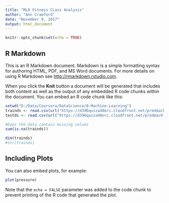 ```yaml
---
title: "ML8 Fitness CLass Analysis"
author: "Ann Crawford"
date: "November 9, 2017"
output: html_document
---
```


```r
knitr::opts_chunk$set(echo = TRUE)
```

## R Markdown

This is an R Markdown document. Markdown is a simple formatting syntax for authoring HTML, PDF, and MS Word documents. For more details on using R Markdown see <http://rmarkdown.rstudio.com>.

When you click the **Knit** button a document will be generated that includes both content as well as the output of any embedded R code chunks within the document. You can embed an R code chunk like this:

```r
setwd("D:/Data/Coursera/DataScience/8-Machine-Learning")
trainds <- read.csv(url("https://d396qusza40orc.cloudfront.net/predmachlearn/pml-training.csv"))
testds <- read.csv(url("https://d396qusza40orc.cloudfront.net/predmachlearn/pml-testing.csv"))


```


```r
#Does the data contain missing values
sum(is.na(trainds))

dim(trainds)
#str(trainds) 

```

## Including Plots

You can also embed plots, for example:

```r
plot(pressure)
```

Note that the `echo = FALSE` parameter was added to the code chunk to prevent printing of the R code that generated the plot.
